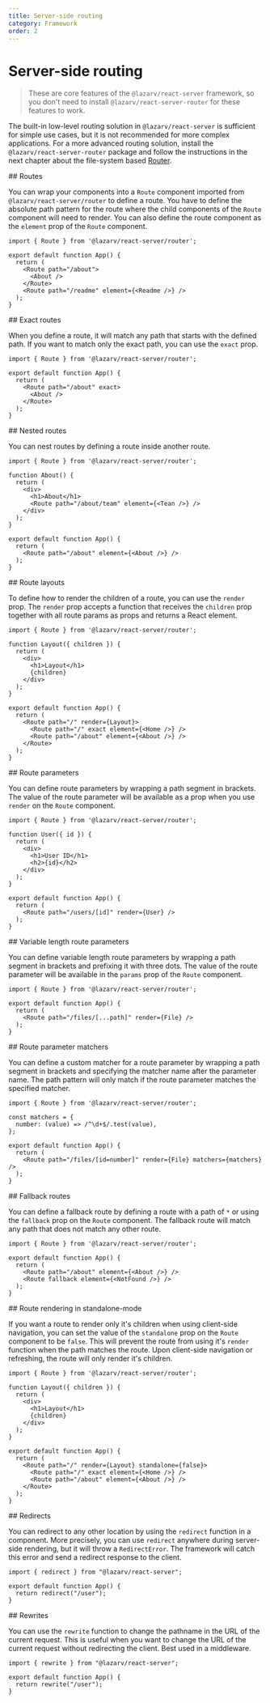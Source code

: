 ```yaml
---
title: Server-side routing
category: Framework
order: 2
---
```



# Server-side routing

> These are core features of the `@lazarv/react-server` framework, so you don't need to install `@lazarv/react-server-router` for these features to work.

The built-in low-level routing solution in `@lazarv/react-server` is sufficient for simple use cases, but it is not recommended for more complex applications. For a more advanced routing solution, install the `@lazarv/react-server-router` package and follow the instructions in the next chapter about the file-system based [Router](/guide/router/install).

<Link name="routes">
## Routes
</Link>

You can wrap your components into a `Route` component imported from `@lazarv/react-server/router` to define a route. You have to define the absolute path pattern for the route where the child components of the `Route` component will need to render. You can also define the route component as the `element` prop of the `Route` component.

```tsx
import { Route } from '@lazarv/react-server/router';

export default function App() {
  return (
    <Route path="/about">
      <About />
    </Route>
    <Route path="/readme" element={<Readme />} />
  );
}
```

<Link name="exact-routes">
## Exact routes
</Link>

When you define a route, it will match any path that starts with the defined path. If you want to match only the exact path, you can use the `exact` prop.

```tsx
import { Route } from '@lazarv/react-server/router';

export default function App() {
  return (
    <Route path="/about" exact>
      <About />
    </Route>
  );
}
```

<Link name="nested-routes">
## Nested routes
</Link>

You can nest routes by defining a route inside another route.

```tsx
import { Route } from '@lazarv/react-server/router';

function About() {
  return (
    <div>
      <h1>About</h1>
      <Route path="/about/team" element={<Tean />} />
    </div>
  );
}

export default function App() {
  return (
    <Route path="/about" element={<About />} />
  );
}
```

<Link name="route-layouts">
## Route layouts
</Link>

To define how to render the children of a route, you can use the `render` prop. The `render` prop accepts a function that receives the `children` prop together with all route params as props and returns a React element.

```tsx
import { Route } from '@lazarv/react-server/router';

function Layout({ children }) {
  return (
    <div>
      <h1>Layout</h1>
      {children}
    </div>
  );
}

export default function App() {
  return (
    <Route path="/" render={Layout}>
      <Route path="/" exact element={<Home />} />
      <Route path="/about" element={<About />} />
    </Route>
  );
}
```

<Link name="route-parameters">
## Route parameters
</Link>

You can define route parameters by wrapping a path segment in brackets. The value of the route parameter will be available as a prop when you use `render` on the `Route` component.

```tsx
import { Route } from '@lazarv/react-server/router';

function User({ id }) {
  return (
    <div>
      <h1>User ID</h1>
      <h2>{id}</h2>
    </div>
  );
}

export default function App() {
  return (
    <Route path="/users/[id]" render={User} />
  );
}
```

<Link name="variable-length-route-parameters">
## Variable length route parameters
</Link>

You can define variable length route parameters by wrapping a path segment in brackets and prefixing it with three dots. The value of the route parameter will be available in the `params` prop of the `Route` component.

```tsx
import { Route } from '@lazarv/react-server/router';

export default function App() {
  return (
    <Route path="/files/[...path]" render={File} />
  );
}
```

<Link name="route-parameter-matchers">
## Route parameter matchers
</Link>

You can define a custom matcher for a route parameter by wrapping a path segment in brackets and specifying the matcher name after the parameter name. The path pattern will only match if the route parameter matches the specified matcher.

```tsx
import { Route } from '@lazarv/react-server/router';

const matchers = {
  number: (value) => /^\d+$/.test(value),
};

export default function App() {
  return (
    <Route path="/files/[id=number]" render={File} matchers={matchers} />
  );
}
```

<Link name="fallback-routes">
## Fallback routes
</Link>

You can define a fallback route by defining a route with a path of `*` or using the `fallback` prop on the `Route` component. The fallback route will match any path that does not match any other route.

```tsx
import { Route } from '@lazarv/react-server/router';

export default function App() {
  return (
    <Route path="/about" element={<About />} />
    <Route fallback element={<NotFound />} />
  );
}
```

<Link name="route-rendering-in-standalone-mode">
## Route rendering in standalone-mode
</Link>

If you want a route to render only it's children when using client-side navigation, you can set the value of the `standalone` prop on the `Route` component to be `false`. This will prevent the route from using it's `render` function when the path matches the route. Upon client-side navigation or refreshing, the route will only render it's children.

```tsx
import { Route } from '@lazarv/react-server/router';

function Layout({ children }) {
  return (
    <div>
      <h1>Layout</h1>
      {children}
    </div>
  );
}

export default function App() {
  return (
    <Route path="/" render={Layout} standalone={false}>
      <Route path="/" exact element={<Home />} />
      <Route path="/about" element={<About />} />
    </Route>
  );
}
```

<Link name="redirects">
## Redirects
</Link>

You can redirect to any other location by using the `redirect` function in a component. More precisely, you can use `redirect` anywhere during server-side rendering, but it will throw a `RedirectError`. The framework will catch this error and send a redirect response to the client.

```tsx
import { redirect } from "@lazarv/react-server";

export default function App() {
  return redirect("/user");
}
```

<Link name="rewrites">
## Rewrites
</Link>

You can use the `rewrite` function to change the pathname in the URL of the current request. This is useful when you want to change the URL of the current request without redirecting the client. Best used in a middleware.

```tsx
import { rewrite } from "@lazarv/react-server";

export default function App() {
  return rewrite("/user");
}
```
